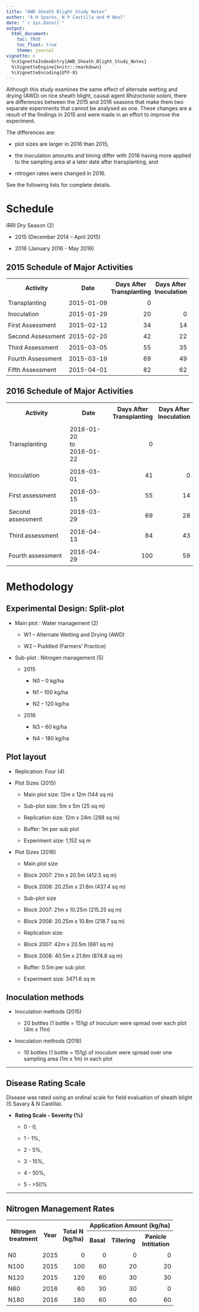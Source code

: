 ```yaml
---
title: "AWD Sheath Blight Study Notes"
author: "A H Sparks, N P Castilla and M Noel"
date: "`r Sys.Date()`"
output:
  html_document:
    toc: TRUE
    toc_float: true
    theme: journal
vignette: >
  %\VignetteIndexEntry{AWD_Sheath_Blight_Study_Notes}
  %\VignetteEngine{knitr::rmarkdown}
  %\VignetteEncoding{UTF-8}
---
```


Although this study examines the same effect of alternate wetting and drying
(AWD) on rice sheath blight, causal agent _Rhizoctonia solani_, there are
differences between the 2015 and 2016 seasons that make them two separate
experiments that cannot be analysed as one. These changes are a result of the
findings in 2015 and were made in an effort to improve the experiment.

The differences are: 

 - plot sizes are larger in 2016 than 2015,
 
 - the inoculation amounts and timing differ with 2016 having more applied to
 the sampling area at a later date after transplanting, and
 
 - nitrogen rates were changed in 2016.

See the following lists for complete details.

# Schedule

IRRI Dry Season (2)

-   2015 (December 2014 – April 2015)

-   2016 (January 2016 - May 2016)

## 2015 Schedule of Major Activities

<table>
<tr>
<th style = "padding:5px;">Activity</td>
<th style = "padding:5px;">Date</td>
<th style = "padding:5px;">Days After<br />Transplanting</td>
<th style = "padding:5px;">Days After<br /> Inoculation</td>
</tr>
<tr>
<td style = "padding:5px;">Transplanting</td>
<td style = "padding:5px;">2015-01-09</td>
<td style = "padding:5px; text-align:right;">0</td>
<td style = "padding:5px;"></td>
</tr>
<tr>
<td style = "padding:5px;">Inoculation</td>
<td style = "padding:5px;">2015-01-29</td>
<td style = "padding:5px; text-align:right;">20</td>
<td style = "padding:5px; text-align:right;">0</td>
</tr>
<tr>
<td style = "padding:5px;">First Assessment</td>
<td style = "padding:5px;">2015-02-12</td>
<td style = "padding:5px; text-align:right;x">34</td>
<td style = "padding:5px; text-align:right;">14</td>
</tr>
<tr>
<td style = "padding:5px;">Second Assessment</td>
<td style = "padding:5px;">2015-02-20</td>
<td style = "padding:5px; text-align:right;">42</td>
<td style = "padding:5px; text-align:right;">22</td>
</tr>
<tr>
<td style = "padding:5px;">Third Assessment</td>
<td style = "padding:5px;">2015-03-05</td>
<td style = "padding:5px; text-align:right;">55</td>
<td style = "padding:5px; text-align:right;">35</td>
</tr>
<tr>
<td style = "padding:5px;">Fourth Assessment</td>
<td style = "padding:5px;">2015-03-19</td>
<td style = "padding:5px; text-align:right;">69</td>
<td style = "padding:5px; text-align:right;">49</td>
</tr>
<tr>
<td style = "padding:5px;">Fifth Assessment</td>
<td style = "padding:5px;">2015-04-01</td>
<td style = "padding:5px; text-align:right;">82</td>
<td style = "padding:5px; text-align:right;">62</td>
</tr>
</table>

## 2016 Schedule of Major Activities

<table>
<tr>
<th style="padding:7px">Activity</th>
<th style="padding:7px">Date</th>
<th style="padding:7px">Days After<br />Transplanting</th>
<th style="padding:7px">Days After<br />Inoculation</th>
</tr>

<tr>
<td style="padding:7px">Transplanting</td>
<td style="padding:7px">2016-01-20<br />to<br />2016-01-22</td>
<td style="padding:7px; text-align:right;">0</td>
<td style="padding:7px"></td>
</tr>

<tr>
<td style="padding:7px">Inoculation</td>
<td style="padding:7px">2016-03-01</td>
<td style="padding:7px; text-align:right;">41</td>
<td style="padding:7px; text-align:right;"">0</td>
</tr>

<tr>
<td style="padding:7px">First assessment</td>
<td style="padding:7px">2016-03-15</td>
<td style="padding:7px; text-align:right;">55</td>
<td style="padding:7px; text-align:right;">14</td>
</tr>

<tr>
<td style="padding:7px">Second assessment</td>
<td style="padding:7px">2016-03-29</td>
<td style="padding:7px; text-align:right;">69</td>
<td style="padding:7px; text-align:right;">28</td>
</tr>

<tr>
<td style="padding:7px">Third assessment</td>
<td style="padding:7px">2016-04-13</td>
<td style="padding:7px; text-align:right;">84</td>
<td style="padding:7px; text-align:right;">43</td>
</tr>

<tr>
<td style="padding:7px">Fourth assessment</td>
<td style="padding:7px">2016-04-29</td>
<td style="padding:7px; text-align:right;">100</td>
<td style="padding:7px; text-align:right;">59</td>
</tr>
</table>


# Methodology

## Experimental Design: Split-plot

-   Main plot : Water management (2)

    -   W1 – Alternate Wetting and Drying (AWD)

    -   W2 – Puddled (Farmers' Practice)

-   Sub-plot : Nitrogen management (5)

    -   2015

        -   N0 – 0 kg/ha

        -   N1 – 100 kg/ha

        -   N2 – 120 kg/ha

    -   2016

        -   N3 – 60 kg/ha

        -   N4 - 180 kg/ha

## Plot layout

-   Replication: Four (4)

-   Plot Sizes (2015)

    -   Main plot size: 12m x 12m (144 sq m)

    -   Sub-plot size: 5m x 5m (25 sq m)

    -   Replication size: 12m x 24m (288 sq m)

    -   Buffer: 1m per sub plot

    -   Experiment size: 1,152 sq m

-   Plot Sizes (2016)

    -   Main plot size

    -   Block 2007: 21m x 20.5m (412.5 sq m)

    -   Block 2008: 20.25m x 21.6m (437.4 sq m)

    -   Sub-plot size

    -   Block 2007: 21m x 10.25m (215.25 sq m)

    -   Block 2008: 20.25m x 10.8m (218.7 sq m)

    -   Replication size:

    -   Block 2007: 42m x 20.5m (861 sq m)

    -   Block 2008: 40.5m x 21.6m (874.8 sq m)

    -   Buffer: 0.5m per sub plot

    -   Experiment size: 3471.6 sq m
    
## Inoculation methods

-   Inoculation methods (2015)

    -   20 bottles (1 bottle = 151g) of inoculum were spread over each
    plot (4m x 11m)
    
-   Inoculation methods (2016)

    -   10 bottles (1 bottle = 151g) of inoculum were spread over
    one sampling area (1m x 1m) in each plot

------------------------------------------------------------------------

## Disease Rating Scale

Disease was rated using an ordinal scale for field evaluation of sheath blight
(S Savary & N Castilla).

-   **Rating Scale - Severity (%)**

    -   0 - 0,

    -   1 - 1%,

    -   2 - 5%,

    -   3 - 15%,

    -   4 - 50%,

    -   5 - &gt;50%

------------------------------------------------------------------------

## Nitrogen Management Rates

<table width="500">
<tr>
<th rowspan="2">
Nitrogen<br>treatment
</th>
<th rowspan="2">
Year
</th>
<th rowspan="2">
Total N<br>(kg/ha)
</th>
<th colspan="4">
Application Amount (kg/ha)
</th>
</tr>
<tr>
<th style = "padding:5px;">
Basal
</th>
<th style = "padding:5px;">
Tillering
</th>
<th style = "padding:5px;">
Panicle<br>Intitiation
</th>
</tr>
<tr>
<td style = "padding:5px;">
N0
</td>
<td style = "padding:5px;">
2015
</td>
<td style = "padding:5px; text-align:right;">
0
</td>
<td style = "padding:5px; text-align:right;">
0
</td>
<td style = "padding:5px; text-align:right;">
0
</td>
<td style = "padding:5px; text-align:right;">
0
</td>
</tr>
<tr>
<td style = "padding:5px;">
N100
</td>
<td style = "padding:5px;">
2015
</td>
<td style = "padding:5px; text-align:right;">
100
</td>
<td style = "padding:5px; text-align:right;">
60
</td>
<td style = "padding:5px; text-align:right;">
20
</td>
<td style = "padding:5px; text-align:right;">
20
</td>
</tr>
<tr>
<td style = "padding:5px;">
N120
</td>
<td style = "padding:5px;">
2015
</td>
<td style = "padding:5px; text-align:right;">
120
</td>
<td style = "padding:5px; text-align:right;">
60
</td>
<td style = "padding:5px; text-align:right;">
30
</td>
<td style = "padding:5px; text-align:right;">
30
</td>
</tr>
<tr>
<td style = "padding:5px;">
N60
</td>
<td style = "padding:5px;">
2016
</td>
<td style = "padding:5px; text-align:right;">
60
</td>
<td style = "padding:5px; text-align:right;">
30
</td>
<td style = "padding:5px; text-align:right;">
30
</td>
<td style = "padding:5px; text-align:right;">
0
</td>
</tr>
<tr>
<td style = "padding:5px;">
N180
</td>
<td style = "padding:5px;">
2016
</td>
<td style = "padding:5px; text-align:right;">
180
</td>
<td style = "padding:5px; text-align:right;">
60
</td>
<td style = "padding:5px; text-align:right;">
60
</td>
<td style = "padding:5px; text-align:right;">
60
</td>
</tr>
</table>
